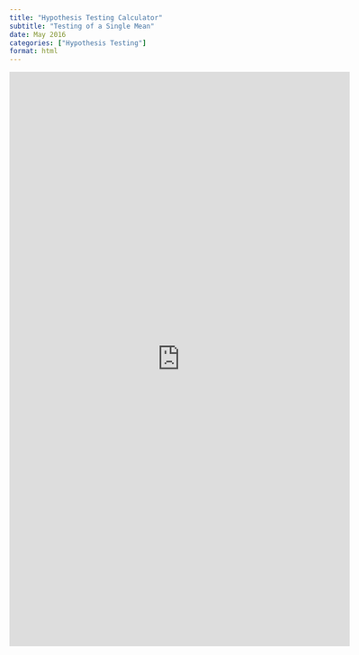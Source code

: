 ---
title: "Hypothesis Testing Calculator"
subtitle: "Testing of a Single Mean"
date: May 2016
categories: ["Hypothesis Testing"]
format: html
---

<iframe id="example1" src="https://rgranger617.shinyapps.io/statsapp/" style="border: none; width: 120%; height: 1020px" frameborder="0">

</iframe>
